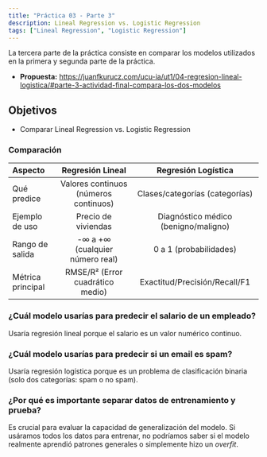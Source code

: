 ```yaml
---
title: "Práctica 03 - Parte 3"
description: Lineal Regression vs. Logistic Regression
tags: ["Lineal Regression", "Logistic Regression"]
---
```


La tercera parte de la práctica consiste en comparar los modelos utilizados en la primera y segunda parte de la
práctica.

- **Propuesta:** https://juanfkurucz.com/ucu-ia/ut1/04-regresion-lineal-logistica/#parte-3-actividad-final-compara-los-dos-modelos

## Objetivos
- Comparar Lineal Regression vs. Logistic Regression

### Comparación
| Aspecto           |           Regresión Lineal            |         Regresión Logística          |
|:------------------|:-------------------------------------:|:------------------------------------:|
| Qué predice       | Valores continuos (números continuos) |    Clases/categorías (categorías)    |
| Ejemplo de uso    |          Precio de viviendas          | Diagnóstico médico (benigno/maligno) |
| Rango de salida   |    -∞ a +∞ (cualquier número real)    |        0 a 1 (probabilidades)        |
| Métrica principal |   RMSE/R² (Error cuadrático medio)    |    Exactitud/Precisión/Recall/F1     |


### ¿Cuál modelo usarías para predecir el salario de un empleado?
Usaría regresión lineal porque el salario es un valor numérico continuo.

### ¿Cuál modelo usarías para predecir si un email es spam?
Usaría regresión logística porque es un problema de clasificación binaria (solo dos categorías: spam o no spam).

### ¿Por qué es importante separar datos de entrenamiento y prueba?
Es crucial para evaluar la capacidad de generalización del modelo. Si usáramos todos los datos para entrenar, no
podríamos saber si el modelo realmente aprendió patrones generales o simplemente hizo un *overfit*.
